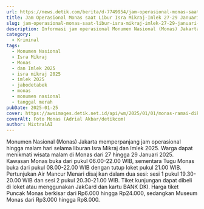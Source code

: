 ```yaml
---
url: https://news.detik.com/berita/d-7749954/jam-operasional-monas-saat-libur-isra-mikraj-imlek-27-29-januari-2025
title: Jam Operasional Monas saat Libur Isra Mikraj-Imlek 27-29 Januari 2025
slug: jam-operasional-monas-saat-libur-isra-mikraj-imlek-27-29-januari-2025
description: Informasi jam operasional Monumen Nasional (Monas) Jakarta selama libur panjang Isra Mikraj dan Imlek tanggal 27-29 Januari 2025.
category:
  - Kriminal
tags:
  - Monumen Nasional
  - Isra Mikraj
  - Monas
  - dan Imlek 2025
  - isra mikraj 2025
  - imlek 2025
  - jabodetabek
  - monas
  - monumen nasional
  - tanggal merah
pubDate: 2025-01-25
cover: https://awsimages.detik.net.id/api/wm/2025/01/01/monas-ramai-dikunjungi-warga-di-libur-tahun-baru-2025-adrial-akbardetikcom_169.jpeg?wid=54&w=650&v=1&t=jpeg
coverAlt: Foto Monas (Adrial Akbar/detikcom)
author: MixtralAI
---
```

Monumen Nasional (Monas) Jakarta memperpanjang jam operasional hingga malam hari selama liburan Isra Mikraj dan Imlek 2025. Warga dapat menikmati wisata malam di Monas dari 27 hingga 29 Januari 2025. Kawasan Monas buka dari pukul 06.00-22.00 WIB, sementara Tugu Monas buka dari pukul 08.00-22.00 WIB dengan tutup loket pukul 21.00 WIB. Pertunjukan Air Mancur Menari disajikan dalam dua sesi: sesi 1 pukul 19.30-20.00 WIB dan sesi 2 pukul 20.30-21.00 WIB. Tiket kunjungan dapat dibeli di loket atau menggunakan JakCard dan kartu BANK DKI. Harga tiket Puncak Monas berkisar dari Rp6.000 hingga Rp24.000, sedangkan Museum Monas dari Rp3.000 hingga Rp8.000.

